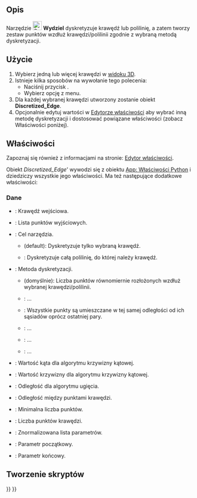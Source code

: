<languages/>

{{Docnav/pl
|[[Curves_SplitCurve/pl|Podziel krzywą]]
|[[Curves_Approximate/pl|Approximate]]
|[[Curves_Workbench/pl|środowisko pracy Krzywe]]
|IconL=Curves_SplitCurve.svg
|IconR=Curves_Approximate.svg
|IconC=Curves_workbench_icon.svg
}}

{{GuiCommand/pl
|Name=Curves Discretize
|MenuLocation=Curves → Discretize
|Name/pl=Krzywe: Wydziel
|Workbenches=[[Curves_Workbench/pl|Krzywe]]
}}

<span id="Description"></span>
==Opis==

Narzędzie [[Image:Curves_Discretize.svg|24px]] '''Wydziel''' dyskretyzuje krawędź lub polilinię, a zatem tworzy zestaw punktów wzdłuż krawędzi/polilinii zgodnie z wybraną metodą dyskretyzacji.

<span id="Usage"></span>
==Użycie==

# Wybierz jedną lub więcej krawędzi w [[3D_view/pl|widoku 3D]].
# Istnieje kilka sposobów na wywołanie tego polecenia:
#* Naciśnij przycisk {{Button|[[Image:Curves_Discretize.svg|16px]] [[Curves_Discretize|Discretize]]}}.
#* Wybierz opcję {{MenuCommand|Curves → [[Image:Curves_Discretize.svg|16px]] Discretize}} z menu.
# Dla każdej wybranej krawędzi utworzony zostanie obiekt '''Discretized_Edge'''.
# Opcjonalnie edytuj wartości w [[Property_editor/pl|Edytorze właściwości]] aby wybrać inną metodę dyskretyzacji i dostosować powiązane właściwości (zobacz Właściwości poniżej).

<span id="Properties"></span>
==Właściwości==

Zapoznaj się również z informacjami na stronie: [[Property_editor/pl|Edytor właściwości]].

<div class="mw-translate-fuzzy">
Obiekt ''Discretized_Edge''' wywodzi się z obiektu [[App_FeaturePython/pl|App: Właściwości Python]] i dziedziczy wszystkie jego właściwości.  Ma też następujące dodatkowe właściwości:
</div>

<span id="Data"></span>
===Dane===

{{TitleProperty|Discretized}}

* {{PropertyData|Edge|LinkSub}}: Krawędź wejściowa.
* {{PropertyData|Point|VectorList}}: Lista punktów wyjściowych.
* {{PropertyData|Target|Enumeration}}: Cel narzędzia.
** {{Value|SingleEdge}} (default): Dyskretyzuje tylko wybraną krawędź.
** {{Value|Wire}}: Dyskretyzuje całą polilinię, do której należy krawędź.

{{TitleProperty|Metoda}}

* {{PropertyData|Algorithm|Enumeration}}: Metoda dyskretyzacji.
** {{Value|Number}} (domyślnie): Liczba punktów równomiernie rozłożonych wzdłuż wybranej krawędzi/polilinii.
** {{Value|QuasiNumber}}: ...
** {{Value|Distance}}: Wszystkie punkty są umieszczane w tej samej odległości od ich sąsiadów oprócz ostatniej pary.
** {{Value|Deflection}}: ...
** {{Value|QuasiDeflection}}: ...
** {{Value|Angular-Curvature}}: ...
* {{PropertyData|Angular|Float}}: Wartość kąta dla algorytmu krzywizny kątowej.
* {{PropertyData|Curvature|Float}}: Wartość krzywizny dla algorytmu krzywizny kątowej.
* {{PropertyData|Deflection|Float}}: Odległość dla algorytmu ugięcia.
* {{PropertyData|Distance|Float}}: Odległość między punktami krawędzi.
* {{PropertyData|Minimum|Integer}}: Minimalna liczba punktów.
* {{PropertyData|Number|Integer}}: Liczba punktów krawędzi.

{{TitleProperty|Output}}

* {{PropertyData|Normalized Parameters|FloatList}}: Znormalizowana lista parametrów.

{{TitleProperty|Parametry}}

* {{PropertyData|Parameter First|Float}}: Parametr początkowy.
* {{PropertyData|Parameter Last|Float}}: Parametr końcowy.

<span id="Scripting"></span>
==Tworzenie skryptów==


{{Docnav/pl
|[[Curves_SplitCurve/pl|Podziel krzywą]]
|[[Curves_Approximate/pl|Approximate]]
|[[Curves_Workbench/pl|środowisko pracy Krzywe]]
|IconL=Curves_SplitCurve.svg
|IconR=Curves_Approximate.svg
|IconC=Curves_workbench_icon.svg
}}

{{Curves Tools navi{{#translation:}}}}
{{Userdocnavi{{#translation:}}}}
